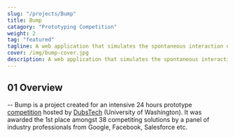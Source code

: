 ```yaml
---
slug: "/projects/Bump"
title: Bump
catagory: "Prototyping Competition"
weight: 2
tag: "featured"
tagline: A web application that simulates the spontaneous interaction of real life networking events virtually.
cover: /img/bump-cover.jpg
description: A web application that simulates the spontaneous interaction of real life networking events virtually.
---
```


## 01 Overview

-- Bump is a project created for an intensive 24 hours prototype [competition](https://www.protothon.info/) hosted by [DubsTech](https://dubstech.org/) (University of Washington). It was awarded the 1st place amongst 38 competiting solutions by a panel of industry professionals from Google, Facebook, Salesforce etc.

<ProjectInfo>
  <ProjectInfoItem fieldName="My Role" value="UX/UI Design, Visual Design" />
  <ProjectInfoItem fieldName="Project Scope" value="24 hours Competition" />
  <ProjectInfoItem fieldName="Tools" value="Figma" />
  <ProjectInfoItem
    fieldName="Team"
    value="David Mai, Sophia Wang, Alvin Leung"
  />
</ProjectInfo>
